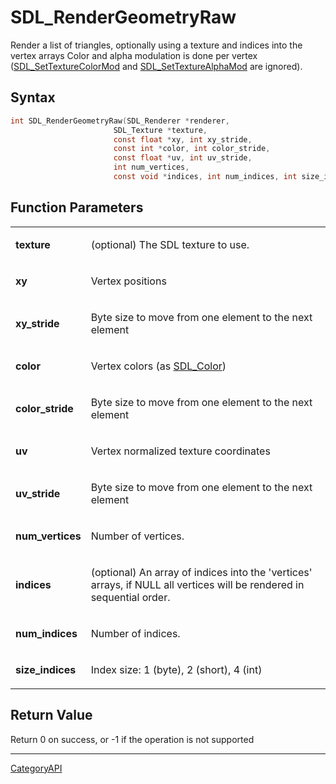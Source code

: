 = SDL_RenderGeometryRaw =

Render a list of triangles, optionally using a texture and indices into the vertex arrays Color and alpha modulation is done per vertex ([[SDL_SetTextureColorMod]] and [[SDL_SetTextureAlphaMod]] are ignored).

== Syntax ==

<syntaxhighlight lang='c'>
int SDL_RenderGeometryRaw(SDL_Renderer *renderer,
                       SDL_Texture *texture,
                       const float *xy, int xy_stride,
                       const int *color, int color_stride,
                       const float *uv, int uv_stride,
                       int num_vertices,
                       const void *indices, int num_indices, int size_indices);
</syntaxhighlight>

== Function Parameters ==

{|
|'''texture'''
|(optional) The SDL texture to use.
|-
|'''xy'''
|Vertex positions
|-
|'''xy_stride'''
|Byte size to move from one element to the next element
|-
|'''color'''
|Vertex colors (as [[SDL_Color]])
|-
|'''color_stride'''
|Byte size to move from one element to the next element
|-
|'''uv'''
|Vertex normalized texture coordinates
|-
|'''uv_stride'''
|Byte size to move from one element to the next element
|-
|'''num_vertices'''
|Number of vertices.
|-
|'''indices'''
|(optional) An array of indices into the 'vertices' arrays, if NULL all vertices will be rendered in sequential order.
|-
|'''num_indices'''
|Number of indices.
|-
|'''size_indices'''
|Index size: 1 (byte), 2 (short), 4 (int)
|}

== Return Value ==

Return 0 on success, or -1 if the operation is not supported

----
[[CategoryAPI]]


